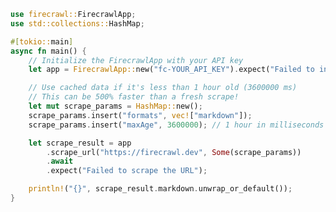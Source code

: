 ```rust Rust
use firecrawl::FirecrawlApp;
use std::collections::HashMap;

#[tokio::main]
async fn main() {
    // Initialize the FirecrawlApp with your API key
    let app = FirecrawlApp::new("fc-YOUR_API_KEY").expect("Failed to initialize FirecrawlApp");

    // Use cached data if it's less than 1 hour old (3600000 ms)
    // This can be 500% faster than a fresh scrape!
    let mut scrape_params = HashMap::new();
    scrape_params.insert("formats", vec!["markdown"]);
    scrape_params.insert("maxAge", 3600000); // 1 hour in milliseconds

    let scrape_result = app
        .scrape_url("https://firecrawl.dev", Some(scrape_params))
        .await
        .expect("Failed to scrape the URL");

    println!("{}", scrape_result.markdown.unwrap_or_default());
}
```
